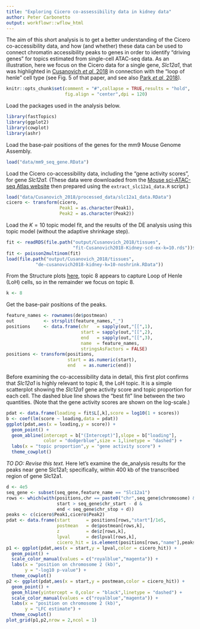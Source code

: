 ```yaml
---
title: "Exploring Cicero co-assessibility data in kidney data"
author: Peter Carbonetto
output: workflowr::wflow_html
---
```


The aim of this short analysis is to get a better understanding of the
Cicero co-accessibility data, and how (and whether) these data can be
used to connect chromatin accessibility peaks to genes in order to
identify "driving genes" for topics estimated from single-cell
ATAC-seq data. As an illustration, here we focus on the Cicero data
for a single gene, *Slc12a1*, that was highlighted in
[Cusanovich *et al*, 2018][cusanovich-2018-cell] in connection with
the "loop of henle" cell type (see Fig. 5 of that paper, and see also
[Park *et al*, 2018][park-2018-science]).

```r
knitr::opts_chunk$set(comment = "#",collapse = TRUE,results = "hold",
                      fig.align = "center",dpi = 120)
```

Load the packages used in the analysis below.

```r
library(fastTopics)
library(ggplot2)
library(cowplot)
library(ashr)
```

Load the base-pair positions of the genes for the mm9 Mouse Genome
Assembly.

```r
load("data/mm9_seq_gene.RData")
```

Load the Cicero co-accessibility data, including the "gene activity
scores", for gene *Slc12a1.* (These data were downloaded from the
[Mouse sci-ATAC-seq Atlas website][mouse-atlas] then prepared using
the `extract_slc12a1_data.R` script.)

```r
load("data/Cusanovich_2018/processed_data/slc12a1_data.RData")
cicero <- transform(cicero,
                    Peak1 = as.character(Peak1),
                    Peak2 = as.character(Peak2))
```

Load the $K = 10$ topic model fit, and the results of the DE analysis
using this topic model (without the adaptive shrinkage step).

```r
fit <- readRDS(file.path("output/Cusanovich_2018/tissues",
                         "fit-Cusanovich2018-Kidney-scd-ex-k=10.rds"))$fit
fit <- poisson2multinom(fit)
load(file.path("output/Cusanovich_2018/tissues",
	       "de-cusanovich2018-kidney-k=10-noshrink.RData"))
```

From the Structure plots [here](cusanovich2018_kidney_k10.html), topic
8 appears to capture Loop of Henle (LoH) cells, so in the remainder 
we focus on topic 8.

```r
k <- 8
```

Get the base-pair positions of the peaks.

```r
feature_names <- rownames(de$postmean)
out           <- strsplit(feature_names,"_")
positions     <- data.frame(chr   = sapply(out,"[[",1),
                            start = sapply(out,"[[",2),
                            end   = sapply(out,"[[",3),
                            name  = feature_names,
                            stringsAsFactors = FALSE)
positions <- transform(positions,
                       start = as.numeric(start),
                       end   = as.numeric(end))
```

Before examining the co-accessibility data in detail, this first plot
confirms that *Slc12a1* is highly relevant to topic 8, the LoH topic.
It is a simple scatterplot showing the *Slc12a1* gene activity score
and topic proportion for each cell. The dashed blue line shows the
"best fit" line between the two quantities. (Note that the gene
activity scores are shown on the log-scale.)

```r
pdat <- data.frame(loading = fit$L[,k],score = log10(1 + scores))
b <- coef(lm(score ~ loading,data = pdat))
ggplot(pdat,aes(x = loading,y = score)) +
  geom_point() +
  geom_abline(intercept = b["(Intercept)"],slope = b["loading"],
              color = "dodgerblue",size = 1,linetype = "dashed") +
  labs(x = "topic proportion",y = "gene activity score") +
  theme_cowplot()
```

*TO DO: Revise this text.* Here let's examine the de_analysis results
for the peaks near gene Slc12a1; specifically, within 400 kb of the
transcribed region of gene Slc12a1.

```r
d <- 4e5
seq_gene <- subset(seq_gene,feature_name == "Slc12a1")
rows <- which(with(positions,chr == paste0("chr",seq_gene$chromosome) &
                   start > seq_gene$chr_start - d &
                   end < seq_gene$chr_stop + d))
peaks <- c(cicero$Peak1,cicero$Peak2)
pdat <- data.frame(start      = positions[rows,"start"]/1e5,
                   postmean   = de$postmean[rows,k],
                   z          = de$z[rows,k],
                   lpval      = de$lpval[rows,k],
                   cicero_hit = is.element(positions[rows,"name"],peaks))
p1 <- ggplot(pdat,aes(x = start,y = lpval,color = cicero_hit)) +
  geom_point() +
  scale_color_manual(values = c("royalblue","magenta")) +
  labs(x = "position on chromosome 2 (kb)",
       y = "-log10 p-value") +
  theme_cowplot()
p2 <- ggplot(pdat,aes(x = start,y = postmean,color = cicero_hit)) +
  geom_point() +
  geom_hline(yintercept = 0,color = "black",linetype = "dashed") +
  scale_color_manual(values = c("royalblue","magenta")) +
  labs(x = "position on chromosome 2 (kb)",
       y = "LFC estimate") +
  theme_cowplot()
plot_grid(p1,p2,nrow = 2,ncol = 1)
```

[mouse-atlas]: https://atlas.gs.washington.edu/mouse-atac/
[cusanovich-2018-cell]: https://doi.org/10.1016/j.cell.2018.06.052
[park-2018-science]: https://doi.org/10.1126/science.aar2131
